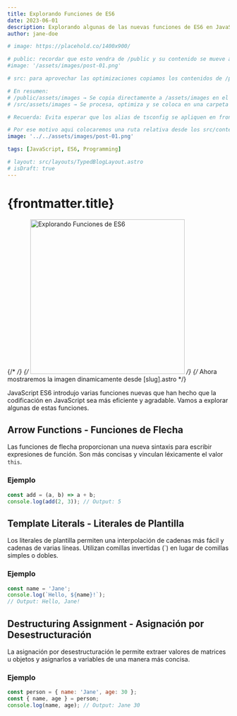 ```yaml
---
title: Explorando Funciones de ES6
date: 2023-06-01
description: Explorando algunas de las nuevas funciones de ES6 en JavaScript.
author: jane-doe

# image: https://placehold.co/1400x900/

# public: recordar que esto vendra de /public y su contenido se mueve a la raiz y no permite optimizaciones (es peor)
#image: '/assets/images/post-01.png'

# src: para aprovechar las optimizaciones copiamos los contenidos de /public a /src y asi podemos aprovecharlos para optimizar nuestras imagenes de blog (es mejor);

# En resumen:
# /public/assets/images → Se copia directamente a /assets/images en el build (sin optimización).
# /src/assets/images → Se procesa, optimiza y se coloca en una carpeta interna (como /_astro/) con nombres transformados para optimización y cache busting.

# Recuerda: Evita esperar que los alias de tsconfig se apliquen en frontmatter Las rutas definidas en compilerOptions.paths se usan solo en el código TypeScript o archivos que son procesados como módulos de JavaScript, no en el procesamiento de datos en frontmatter. Por ello, si necesitas que Astro optimice las imágenes y puedan ser reconocidas por el helper image(), debes usar rutas que sean válidas según la estructura real del proyecto.

# Por ese motivo aqui colocaremos una ruta relativa desde los src/content/blog/post-01.png hasta '../../assets/images/post-01.png' para que pueda ser procesada por print() "ver: config.ts".
image: '../../assets/images/post-01.png'

tags: [JavaScript, ES6, Programming]

# layout: src/layouts/TypedBlogLayout.astro
# isDraft: true
---
```


# {frontmatter.title}

{/* <!-- Mostrar imagen --> */}
{/* <img src="/assets/images/post-01.png" width="350" alt="Explorando Funciones de ES6" /> */}
{/* Ahora mostraremos la imagen dinamicamente desde [slug].astro */}

JavaScript ES6 introdujo varias funciones nuevas que han hecho que la codificación en JavaScript sea más eficiente y agradable. Vamos a explorar algunas de estas funciones.

## Arrow Functions - Funciones de Flecha

Las funciones de flecha proporcionan una nueva sintaxis para escribir expresiones de función. Son más concisas y vinculan léxicamente el valor `this`.

### Ejemplo

```javascript
const add = (a, b) => a + b;
console.log(add(2, 3)); // Output: 5
```

## Template Literals - Literales de Plantilla

Los literales de plantilla permiten una interpolación de cadenas más fácil y cadenas de varias líneas. Utilizan comillas invertidas (\`) en lugar de comillas simples o dobles.

### Ejemplo

```javascript
const name = 'Jane';
console.log(`Hello, ${name}!`);
// Output: Hello, Jane!
```

## Destructuring Assignment - Asignación por Desestructuración

La asignación por desestructuración le permite extraer valores de matrices u objetos y asignarlos a variables de una manera más concisa.

### Ejemplo

```javascript
const person = { name: 'Jane', age: 30 };
const { name, age } = person;
console.log(name, age); // Output: Jane 30
```
